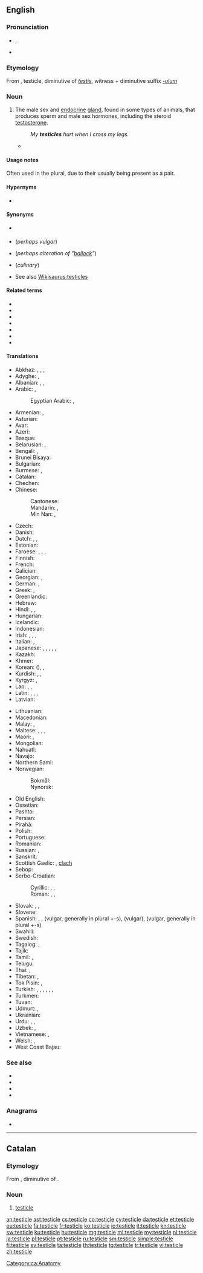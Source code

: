 ==English==
{{wikipedia}}

===Pronunciation===
* {{enPR|tĕsʹtĭ-kəl}}, {{IPA|/ˈtɛstɪkəl/|lang=en}}
* {{audio|en-us-testicle.ogg|Audio (US)|lang=en}}
{{rfap|UK|UK|lang=en}}

===Etymology===
From {{etyl|la|en}} {{m|la|testiculum}}, testicle, diminutive of ''[[testis#Latin|testis]]'', witness + diminutive suffix ''[[-ulum]]''

===Noun===

{{en-noun}}

# The male sex and [[endocrine]] [[gland]], found in some types of animals, that produces sperm and male sex hormones, including the steroid [[testosterone]].
#: ''My '''testicles''' hurt when I cross my legs.''
#* {{quote-book
|year=2000
|author=Margaret Atwood
|title=The Blind Assassin
|isbn=
|page=372
|passage=Despite your jogging and the hairiness of your legs, the shoe of aging is beginning to pinch. Soon you'll regret all that sun-tanning. Your face will look like a '''testicle'''.}}

====Usage notes====
Often used in the plural, due to their usually being present as a pair.

====Hypernyms====
* {{l|en|genitals}}

====Synonyms====
* {{l|en|testis}} {{qualifier|medical}}
* {{l|en|ball}} (''perhaps vulgar'')
* {{l|en|bollock}} (''perhaps alteration of "[[ballock]]"'')
* {{l|en|lamb fries}} (''culinary'')
* See also [[Wikisaurus:testicles]]

====Related terms====
<!--All are related; none are derived-->
* {{l|en|test}}
* {{l|en|testament}}
* {{l|en|testicond}}
* {{l|en|testicular}}
* {{l|en|testiculate}}
* {{l|en|testify}}
* {{l|en|testimony}}

====Translations====
{{trans-top|male sex gland}}
* Abkhaz: {{t|ab|аҟəалҭас|sc=Cyrl}}, {{t|ab|аҟəалҭара|sc=Cyrl}}, {{qualifier|dialectal}} {{t|ab|аҟəалаҕ|sc=Cyrl}}, {{qualifier|slang}} {{t|ab|акәҭаҕь|sc=Cyrl}}
* Adyghe: {{t|ady|гэ|sc=Cyrl}}, {{qualifier|colloquial}} {{t|ady|кӏэнкӏэ|sc=Cyrl}}
* Albanian: {{t+|sq|herdhe|f-p}}, {{t|sq|testikul|m}}, {{t+|sq|koqe|f-p}} {{qualifier|vulgar}}
* Arabic: {{t+|ar|بَيْضَة|f}}, {{t|ar|خُصْيَة|f}}
*: Egyptian Arabic: {{t|arz|بيضة|f|tr=béḍa|sc=Arab}}, {{t|arz|خصية|f|tr=xéṣia|sc=Arab}}
* Armenian: {{t|hy|ամորձի}}, {{qualifier|colloquial}} {{t+|hy|ձու}}
* Asturian: {{t+|ast|testículu|m}}
* Avar: {{t-needed|av}}
* Azeri: {{t|az|xaya}}
* Basque: {{t+|eu|barrabil}}
* Belarusian: {{t|be|яе́чка|n|sc=Cyrl}}, {{t|be|тэсці́кула|f|sc=Cyrl}} {{qualifier|rare}}
* Bengali: {{t|bn|শুক্রাশয়|tr=shukrashôẏ|sc=Beng}}, {{qualifier|slang}} {{t|bn|বীচি|tr=bici|sc=Beng}}
* Brunei Bisaya: {{t|bsb|ampuni'}}
* Bulgarian: {{t|bg|тестис|m|tr=téstis|sc=Cyrl}}
* Burmese: {{t+|my|ဝှေးစေ့|sc=Mymr}}, {{t+|my|ကပ်ပယ်|sc=Mymr}}
* Catalan: {{t|ca|testicle|m}}
* Chechen: {{t|ce|зирх|sc=Cyrl}}
* Chinese:
*: Cantonese: {{t|yue|睾丸|tr=gou1 jyun4*2|sc=Hani}}
*: Mandarin: {{t+|cmn|睾丸|tr=gāowán|sc=Hani}}, {{t+|cmn|精巢|tr=jīngcháo|sc=Hani}}
*: Min Nan: {{t+|nan|𡳞核|tr=lān-hu̍t|sc=Hani}}, {{t|nan|𡳞核仔|tr=lān-hu̍t-á|sc=Hani}}
* Czech: {{t+|cs|varle|n}}
* Danish: {{t+|da|testikel|c}}
* Dutch: {{t+|nl|teelbal|m}}, {{t+|nl|testikel|n}}, {{t+|nl|hode|f}}
* Estonian: {{t|et|munand}}
* Faroese: {{t|fo|eista|n}}, {{t|fo|eistasteinur|m}}, {{t|fo|nossa|n}}, {{t|fo|steinur|m}}
* Finnish: {{t+|fi|kives}}
* French: {{t+|fr|testicule|m}}
* Galician: {{t+|gl|testículo|m}}
* Georgian: {{t|ka|ყვერი}}, {{t|ka|სათესლე}}
* German: {{t+|de|Hoden|m}}, {{t+|de|Testikel|m}}
* Greek: {{t+|el|όρχις|m}}, {{t+|el|αρχίδι|m}} {{qualifier|vulgar}}
* Greenlandic: {{t|kl|issuk}}
* Hebrew: {{t+|he|אֶשֶׁךְ|m|tr=éshekh|sc=Hebr}}
* Hindi: {{t|hi|अंड|m|sc=Deva}}, {{t|hi|अंडकोष|m|sc=Deva}}, {{t|hi|फ़ोता|m|sc=Deva}}
* Hungarian: {{t+|hu|here}}
* Icelandic: {{t+|is|eista|n}}
* Indonesian: {{t+|id|testis}}
* Irish: {{t|ga|magairle|m}}, {{t+|ga|cloch|f}} {{qualifier|vulgar}}, {{t|ga|caid|f}}, {{t|ga|úirí|f}}
* Italian: {{t+|it|testicolo|m}}, {{t+|it|coglione|m}} {{qualifier|vulgar}}
* Japanese: {{t+|ja|睾丸|tr=こうがん, kōgan|sc=Jpan}}, {{t+|ja|精巣|tr=せいそう, seisō|sc=Jpan}}, {{t|ja|ホーデン|tr=hōden|sc=Jpan}}, {{t+|ja|金玉|tr=きんたま, kintama|sc=Jpan}}, {{t|ja|陰核|tr=へのこ, henoko|sc=Jpan}}, {{t|ja|タマキン|tr=tamakin|sc=Jpan}}
* Kazakh: {{t|kk|жұмалақ|sc=Cyrl}}
* Khmer: {{t|km|ពងស្វាស|sc=Khmr|tr=pɔɔng svaah}}
* Korean: {{t+|ko|고환|sc=Kore}} ({{t+|ko|睾丸|sc=Kore}}), {{t+|ko|불알|sc=Kore}}, {{t+|ko|불|sc=Kore}}
* Kurdish: {{t+|ku|gun|m}}, {{t+|ku|hêlik|m}}, {{t+|ku|گون|sc=ku-Arab}}
* Kyrgyz: {{t+|ky|эн|sc=Cyrl}}, {{t+|ky|таш|sc=Cyrl}}
* Lao: {{t|lo|ກະໂປກ|sc=Laoo}}, {{t|lo|ອັນທະ|sc=Laoo}}, {{t|lo|ໄຂ່ຫຳ|sc=Laoo}}
* Latin: {{t|la|testiculum|n}}, {{t|la|cōleus}}, {{t|la|testis}}, {{t|la|coleo}}
* Latvian: {{t+|lv|sēklinieks|m}}
{{trans-mid}}
* Lithuanian: {{t|lt|sėklidė|f}}
* Macedonian: {{t|mk|тестис|m|sc=Cyrl}}
* Malay: {{t|ms|buah zakar}}, {{qualifier|colloquial}} {{t+|ms|telur}}
* Maltese: {{t|mt|bajda|f}}, {{t|mt|bajd|p}}, {{t|mt|testikola|f}}, {{t|mt|ħaswa|f}}
* Maori: {{t|mi|pūtawa}}, {{t|mi|raho}}
* Mongolian: {{t-needed|mn}}
* Nahuatl: {{t+|nah|ahuacatl}}
* Navajo: {{t|nv|ayęęzhii}}
* Northern Sami: {{t|se|bál'lu|alt=bál'lu}}
* Norwegian:
*: Bokmål: {{t|nb|testikkel|m}}
*: Nynorsk: {{t|nn|testikkel|m}}
* Old English: {{t|ang|beallucas|alt=bealluc}}
* Ossetian: {{t-needed|os}}
* Pashto: {{t+|ps|خوټه|f|tr=xwëṭa|sc=ps-Arab}}
* Persian: {{t+|fa|خایه|tr=xâye}}
* Pirahã: {{t|myp|xitóhoi}}
* Polish: {{t+|pl|jądro|n}}
* Portuguese: {{t+|pt|testículo|m}}
* Romanian: {{t+|ro|testicul|n}}
* Russian: {{t+|ru|яи́чко|n}}, {{t|ru|тести́кула|f}} {{qualifier|rare}}
* Sanskrit: {{t+|sa|अण्ड|m|n|sc=Deva}}
* Scottish Gaelic: {{t|gd|magairle|m|f}}, [[clach]] {{g|f}} {{qualifier|vulgar}}
* Sebop: {{t|sib|ilu butu}}
* Serbo-Croatian:
*: Cyrillic: {{t|sh|тестис|m}}, {{t|sh|семеник|m}}, {{t|sh|мудо|n}}
*: Roman: {{t|sh|testis|m}}, {{t|sh|semenik|m}}, {{t+|sh|mudo|n}}
* Slovak: {{t|sk|vajce|n}}, {{t|sk|jadro|n}}, {{t|sk|semenník}}
* Slovene: {{t|sl|módo|n}}
* Spanish: {{t+|es|testículo|m}}, {{t+|es|cojón|m}} {{qualifier|vulgar}}, {{t+|es|pelota|f}} (vulgar, generally in plural +-s), {{t+|es|huevo|m}} (vulgar), {{t+|es|bola|f}} (vulgar, generally in plural +-s)
* Swahili: {{t+|sw|pumbu}}
* Swedish: {{t+|sv|testikel|c}}
* Tagalog: {{t|tl|bayag}}, {{t|tl|bilo}}
* Tajik: {{t+|tg|хоя}}
* Tamil: {{t+|ta|அண்டம்|sc=Taml}}, {{t+|ta|விரை|tr=virai|sc=Taml}}
* Telugu: {{t+|te|వృషణాలు|tr=vṛṣṇālu|sc=Telu}}
* Thai: {{t|th|ลูกอัณฑะ|tr=lûuk-an-thá|sc=Thai}}, {{t+|th|อัณฑะ|tr=an-thá|sc=Thai}}
* Tibetan: {{t|bo|སྒོང་རྡོག|tr=sgong rdog|sc=Tibt}}, {{t|bo|རླིག་རིལ|tr=rlig ril|sc=Tibt}}
* Tok Pisin: {{t|tpi|bol}}, {{t|tpi|kiau}}
* Turkish: {{t+|tr|testis}}, {{t+|tr|haya}}, {{t+|tr|er bezi}}, {{t+|tr|husye}}, {{t+|tr|badak}}, {{t+|tr|yumurta}} {{qualifier|colloquial}}, {{t+|tr|top}} {{qualifier|slang}}
* Turkmen: {{t|tk|taşak}}
* Tuvan: {{t|tyv|чуурга|tr=čuurga}}
* Udmurt: {{t|udm|пуз|tr=puz}}, {{t|udm|выйтэт|tr=vyjtet}}
* Ukrainian: {{t+|uk|яє́чко|n|sc=Cyrl}}
* Urdu: {{t|ur|انڈکوش|m|tr=anḍkoš|sc=ur-Arab}}, {{t|ur|فوطہ|m|tr=fotā|sc=ur-Arab}}, {{t|ur|خصیہ|sc=ur-Arab}}
* Uzbek: {{t+|uz|moyak}}, {{t+|uz|tuxum}}
* Vietnamese: {{t+|vi|hòn dái}}, {{t+|vi|tinh hoàn}}
* Welsh: {{t+|cy|caill|f}}, {{t+|cy|carreg|f}}
* West Coast Bajau: {{t|bdr|borot}}
{{trans-bottom}}

===See also===
* {{l|en|scrotum}}
* {{l|en|bulla}}
* {{l|en|bull}}
* {{l|en|bullock}}

===Anagrams===
* {{l|en|telestic}}

----

==Catalan==

===Etymology===
From {{etyl|la|ca}} {{m|la|testiculum|testicle}}, diminutive of {{m|la|testis}}.

===Noun===
{{ca-noun|m}}

# [[#English|testicle]]

[[Category:ca:Anatomy]]

[[an:testicle]]
[[ast:testicle]]
[[cs:testicle]]
[[co:testicle]]
[[cy:testicle]]
[[da:testicle]]
[[et:testicle]]
[[eu:testicle]]
[[fa:testicle]]
[[fr:testicle]]
[[ko:testicle]]
[[io:testicle]]
[[it:testicle]]
[[kn:testicle]]
[[sw:testicle]]
[[ku:testicle]]
[[hu:testicle]]
[[mg:testicle]]
[[ml:testicle]]
[[my:testicle]]
[[nl:testicle]]
[[ja:testicle]]
[[pl:testicle]]
[[pt:testicle]]
[[ru:testicle]]
[[sm:testicle]]
[[simple:testicle]]
[[fi:testicle]]
[[sv:testicle]]
[[ta:testicle]]
[[th:testicle]]
[[tg:testicle]]
[[tr:testicle]]
[[vi:testicle]]
[[zh:testicle]]